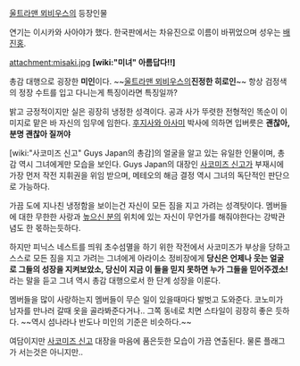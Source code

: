 [[울트라맨 뫼비우스]]의 등장인물

연기는 이시카와 사아야가 했다. 한국판에서는 차유진으로 이름이 바뀌었으며 성우는 [[배진홍]].

attachment:misaki.jpg
'''[wiki:"미녀" 아름답다!!]'''


총감 대행으로 굉장한 '''미인'''이다. ~~[[울트라맨 뫼비우스]]의''' 진정한 히로인'''~~  항상 검정색의 정장 수트를 입고 다니는게 특징이라면 특징일까?

밝고 긍정적이지만 실은 굉장히 냉정한 성격이다. 공과 사가 뚜렷한 전형적인 똑순이 이미지로 맡은 바 자신의 임무에 임한다. [[후지사와 아사미]] 박사에 의하면 입버릇은 '''괜찮아, 분명 괜찮아 질꺼야'''

[wiki:"사코미즈 신고" Guys Japan의 총감]의 얼굴을 알고 있는 유일한 인물이며, 총감 역시 그녀에게만 모습을 보인다. Guys Japan의 대장인 [[사코미즈 신고]]가 부재시에 가장 먼저 작전 지휘권을 위임 받으며, 메테오의 해금 결정 역시 그녀의 독단적인 판단으로 가능하다. 

가끔 도에 지나친 냉정함을 보이는건 자신이 모든 짐을 지고 가려는 성격탓이다. 멤버들에 대한 무한한 사랑과 [[높으신 분]]의 위치에 있는 자신이 무언가를 해줘야한다는 강박관념도 한 몫하는듯하다.

하지만 피닉스 네스트를 띄워 초수섬멸을 하기 위한 작전에서 사코미즈가 부상을 당하고 스스로 모든 짐을 지고 가려는 그녀에게 아라이소 정비장에게 '''당신은 언제나 웃는 얼굴로 그들의 성장을 지켜보았소, 당신이 지금 이 들을 믿지 못하면 누가 그들을 믿어주겠소!'''라는 말을 듣고 그녀 역시 총감 대행으로서 한 단계 성장을 이룬다. 

멤버들을 많이 사랑하는지 멤버들이 무슨 일이 있을때마다 발벗고 도와준다. 코노미가 남자를 만나러 갈때 옷을 골라봐준다거나.. 그쪽 동네로 치면 스타일이 굉장히 좋은 듯하다. ~~역시 섬나라나 반도나 미인의 기준은 비슷하다.~~

여담이지만 [[사코미즈 신고]] 대장을 마음에 품은듯한 모습이 가끔 연출된다. 물론 플래그가 서는것은 아니지만..
